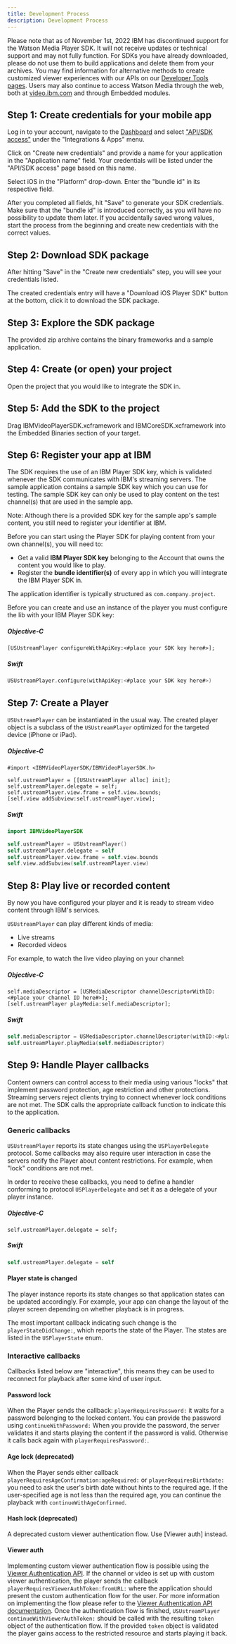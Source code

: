 ```yaml
---
title: Development Process
description: Development Process
---
```


<InlineNotification kind="warning">

Please note that as of November 1st, 2022 IBM has discontinued support for the Watson Media Player SDK. It will not receive updates or technical support and may not fully function. For SDKs you have already downloaded, please do not use them to build applications and delete them from your archives. You may find information for alternative methods to create customized viewer experiences with our APIs on our [Developer Tools pages](https://developers.video.ibm.com/player-api-examples/custom-ui). Users may also continue to access Watson Media through the web, both at [video.ibm.com](https://video.ibm.com/) and through Embedded modules.

</InlineNotification>

## Step 1: Create credentials for your mobile app

Log in to your account, navigate to the [Dashboard] and select ["API/SDK access"]
under the "Integrations & Apps" menu.

Click on "Create new credentials" and provide a name for your application in the "Application name" field. Your credentials will be listed under the "API/SDK access" page based on this name.

Select iOS in the "Platform" drop-down. Enter the "bundle id" in its respective field.

After you completed all fields, hit "Save" to generate your SDK credentials. Make sure that the "bundle id" is introduced correctly, as you will have no possibility to update them later. If you
accidentally saved wrong values, start the process from the beginning and create new credentials with the correct values.

## Step 2: Download SDK package

After hitting "Save" in the "Create new credentials" step, you will see your credentials listed.

The created credentials entry will have a "Download iOS Player SDK" button at the bottom, click it to download the SDK package.

## Step 3: Explore the SDK package

The provided zip archive contains the binary frameworks and a sample application.

## Step 4: Create (or open) your project

Open the project that you would like to integrate the SDK in.

## Step 5: Add the SDK to the project

Drag IBMVideoPlayerSDK.xcframework and IBMCoreSDK.xcframework into the Embedded Binaries section of your target.

## Step 6: Register your app at IBM

The SDK requires the use of an IBM Player SDK key, which is validated whenever the SDK communicates with IBM's streaming servers.
The sample application contains a sample SDK key which you can use for testing. The sample SDK key can only be
used to play content on the test channel(s) that are used in the sample app.

Note: Although there is a provided SDK key for the sample app's sample content, you still need to register your identifier at IBM.

Before you can start using the Player SDK for playing content from your own channel(s), you will need to:

*   Get a valid **IBM Player SDK key** belonging to the Account that owns the content you would like to play.
*   Register the **bundle identifier(s)** of every app in which you will integrate the IBM Player SDK in.

The application identifier is typically structured as `com.company.project`.

Before you can create and use an instance of the player you must configure the lib with your IBM Player SDK key:

##### Objective-C
```objc
[USUstreamPlayer configureWithApiKey:<#place your SDK key here#>];
```

##### Swift
```swift
USUstreamPlayer.configure(withApiKey:<#place your SDK key here#>)
```

## Step 7: Create a Player

`USUstreamPlayer` can be instantiated in the usual way. The created player object is a subclass of the `USUstreamPlayer` optimized for the targeted device (iPhone or iPad).

##### Objective-C
```objc
#import <IBMVideoPlayerSDK/IBMVideoPlayerSDK.h>

self.ustreamPlayer = [[USUstreamPlayer alloc] init];
self.ustreamPlayer.delegate = self;
self.ustreamPlayer.view.frame = self.view.bounds;
[self.view addSubview:self.ustreamPlayer.view];
```

##### Swift
```swift
import IBMVideoPlayerSDK

self.ustreamPlayer = USUstreamPlayer()
self.ustreamPlayer.delegate = self
self.ustreamPlayer.view.frame = self.view.bounds
self.view.addSubview(self.ustreamPlayer.view)
```

## Step 8: Play live or recorded content

By now you have configured your player and it is ready to stream video content through IBM's services.

`USUstreamPlayer` can play different kinds of media:
- Live streams
- Recorded videos

For example, to watch the live video playing on your channel:

##### Objective-C
```objc
self.mediaDescriptor = [USMediaDescriptor channelDescriptorWithID:<#place your channel ID here#>];
[self.ustreamPlayer playMedia:self.mediaDescriptor];
```

##### Swift
```swift
self.mediaDescriptor = USMediaDescriptor.channelDescriptor(withID:<#place your channel ID here#>)
self.ustreamPlayer.playMedia(self.mediaDescriptor)
```

## Step 9: Handle Player callbacks

Content owners can control access to their media using various "locks" that implement password protection, age restriction and other protections. Streaming servers reject clients trying to connect whenever lock conditions are not met. The SDK calls the appropriate callback function to indicate this to the application.

### Generic callbacks

`USUstreamPlayer` reports its state changes using the `USPlayerDelegate` protocol. Some callbacks may also require user interaction in case the servers notify the Player about content restrictions. For example, when "lock" conditions are not met.

In order to receive these callbacks, you need to define a handler conforming to protocol `USPlayerDelegate` and set it as a delegate of your player instance.

##### Objective-C
```objc
self.ustreamPlayer.delegate = self;
```

##### Swift
```swift
self.ustreamPlayer.delegate = self
```

#### Player state is changed

The player instance reports its state changes so that application states can be updated accordingly. For example, your app can change the layout of the player screen depending on whether playback is in progress.

The most important callback indicating such change is the `playerStateDidChange:`, which reports the state of the Player. The states are listed in the `USPlayerState` enum.

### Interactive callbacks

Callbacks listed below are "interactive", this means they can be used to reconnect for playback after some kind of user input.

#### Password lock

When the Player sends the callback: `playerRequiresPassword:` it waits for a password belonging to the locked content. You can provide the password using `continueWithPassword:`
When you provide the password, the server validates it and starts playing the content if the password is valid. Otherwise it calls back again with `playerRequiresPassword:`.

#### Age lock (deprecated)

When the Player sends either callback `playerRequiresAgeConfirmation:ageRequired:` or `playerRequiresBirthdate:` you need to ask the user's birth date without hints to the required age. If the user-specified age is not less than the required age, you can continue the playback with `continueWithAgeConfirmed`.

#### Hash lock (deprecated)

A deprecated custom viewer authentication flow. Use [Viewer auth] instead.

#### Viewer auth

Implementing custom viewer authentication flow is possible using the [Viewer Authentication API](https://developers.video.ibm.com/viewer-authentication-api-v2-getting-started). If the channel or video is set up with custom viewer authentication, the player sends the callback `playerRequiresViewerAuthToken:fromURL:` where the application should present the custom authentication flow for the user. For more information on implementing the flow please refer to the [Viewer Authentication API documentation](https://developers.video.ibm.com/viewer-authentication-api-v2-getting-started).
Once the authentication flow is finished, `USUstreamPlayer` `continueWithViewerAuthToken:` should be called with the resulting `token` object of the authentication flow. If the provided `token` object is validated the player gains access to the restricted resource and starts playing it back.

[Dashboard]: https://video.ibm.com/dashboard
["API/SDK access"]: https://video.ibm.com/dashboard/integrations/api-access
